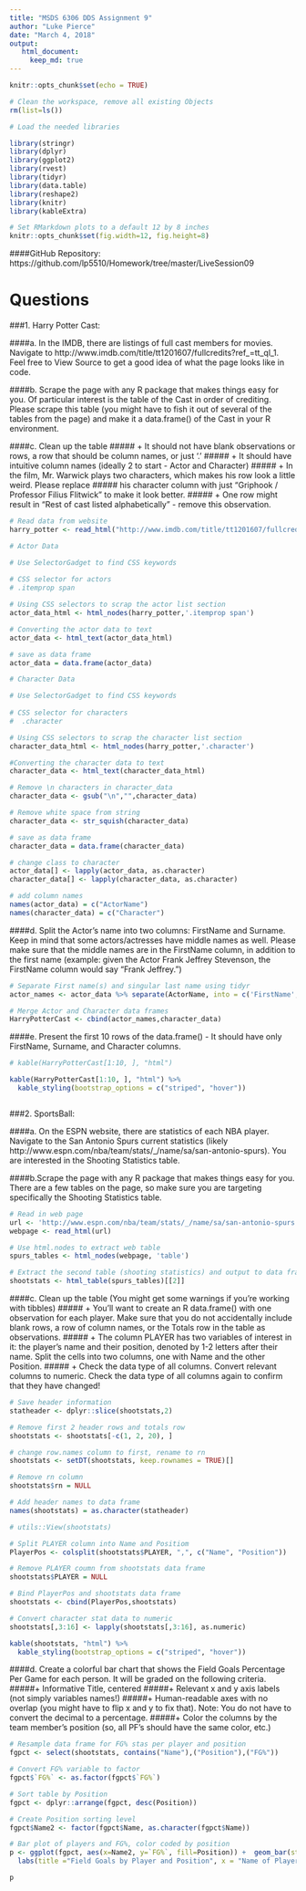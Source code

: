 ---
title: "MSDS 6306 DDS Assignment 9"
author: "Luke Pierce"
date: "March 4, 2018"
output:
   html_document:
     keep_md: true
---

```{r setup, include=FALSE}
knitr::opts_chunk$set(echo = TRUE)

# Clean the workspace, remove all existing Objects
rm(list=ls())

# Load the needed libraries

library(stringr)
library(dplyr)
library(ggplot2)
library(rvest)
library(tidyr)
library(data.table)
library(reshape2)
library(knitr)
library(kableExtra)

# Set RMarkdown plots to a default 12 by 8 inches
knitr::opts_chunk$set(fig.width=12, fig.height=8)

```

####GitHub Repository: https://github.com/lp5510/Homework/tree/master/LiveSession09

# Questions

###1. Harry Potter Cast: 

####a. In the IMDB, there are listings of full cast members for movies. Navigate to http://www.imdb.com/title/tt1201607/fullcredits?ref_=tt_ql_1. Feel free to View Source to get a good idea of what the page looks like in code.

####b. Scrape the page with any R package that makes things easy for you. Of particular interest is the table of the Cast in order of crediting. Please scrape this table (you might have to fish it out of several of the tables from the page) and make it a data.frame() of the Cast in your R environment.

####c. Clean up the table
#####    + It should not have blank observations or rows, a row that should be column names, or just '.'
#####    + It should have intuitive column names (ideally 2 to start - Actor and Character)
#####    + In the film, Mr. Warwick plays two characters, which makes his row look a little weird. Please replace 
#####      his character column with just "Griphook / Professor Filius Flitwick" to make it look better.
#####    + One row might result in "Rest of cast listed alphabetically" - remove this observation.

```{r Scrape_and_Clean_IMDB_Harry_Potter, echo = TRUE}

# Read data from website
harry_potter <- read_html("http://www.imdb.com/title/tt1201607/fullcredits?ref_=tt_ql_1")

# Actor Data

# Use SelectorGadget to find CSS keywords
  
# CSS selector for actors
# .itemprop span

# Using CSS selectors to scrap the actor list section
actor_data_html <- html_nodes(harry_potter,'.itemprop span')

# Converting the actor data to text
actor_data <- html_text(actor_data_html)

# save as data frame
actor_data = data.frame(actor_data)

# Character Data

# Use SelectorGadget to find CSS keywords
  
# CSS selector for characters
#  .character

# Using CSS selectors to scrap the character list section
character_data_html <- html_nodes(harry_potter,'.character')

#Converting the character data to text
character_data <- html_text(character_data_html)

# Remove \n characters in character_data
character_data <- gsub("\n","",character_data)

# Remove white space from string
character_data <- str_squish(character_data)

# save as data frame
character_data = data.frame(character_data)

# change class to character
actor_data[] <- lapply(actor_data, as.character)
character_data[] <- lapply(character_data, as.character)

# add column names
names(actor_data) = c("ActorName")
names(character_data) = c("Character")

```

####d. Split the Actor's name into two columns: FirstName and Surname. Keep in mind that some actors/actresses have middle names as well. Please make sure that the middle names are in the FirstName column, in addition to the first name (example: given the Actor Frank Jeffrey Stevenson, the FirstName column would say "Frank Jeffrey.")

```{r Separate_columns_IMDB_Harry_Potter, echo = TRUE}
 
# Separate First name(s) and singular last name using tidyr
actor_names <- actor_data %>% separate(ActorName, into = c('FirstName', 'Surname'), sep = '\\s(?=\\S*?$)')

# Merge Actor and Character data frames
HarryPotterCast <- cbind(actor_names,character_data)

```

####e. Present the first 10 rows of the data.frame() - It should have only FirstName, Surname, and Character columns.

```{r display_IMDB_Harry_Potter, echo = TRUE}
 
# kable(HarryPotterCast[1:10, ], "html")

kable(HarryPotterCast[1:10, ], "html") %>%
  kable_styling(bootstrap_options = c("striped", "hover"))



```
###2. SportsBall:

####a. On the ESPN website, there are statistics of each NBA player. Navigate to the San Antonio Spurs current statistics (likely http://www.espn.com/nba/team/stats/_/name/sa/san-antonio-spurs). You are interested in the Shooting Statistics table.

####b.Scrape the page with any R package that makes things easy for you. There are a few tables on the page, so make sure you are targeting specifically the Shooting Statistics table.

```{r scrape_ESPN_Spurs_shooting, echo = TRUE}
 
# Read in web page
url <- 'http://www.espn.com/nba/team/stats/_/name/sa/san-antonio-spurs'
webpage <- read_html(url)

# Use html.nodes to extract web table
spurs_tables <- html_nodes(webpage, 'table')

# Extract the second table (shooting statistics) and output to data frame
shootstats <- html_table(spurs_tables)[[2]]

```

####c. Clean up the table (You might get some warnings if you're working with tibbles)
#####   + You'll want to create an R data.frame() with one observation for each player. Make sure that you do not accidentally include           blank rows, a row of column names, or the Totals row in the table as observations.
#####   + The column PLAYER has two variables of interest in it: the player's name and their position, denoted by 1-2 letters after             their name. Split the cells into two columns, one with Name and the other Position.
#####   + Check the data type of all columns. Convert relevant columns to numeric. Check the data type of all columns again to confirm           that they have changed!

```{r clean_ESPN_Spurs_shooting, echo = TRUE}
 
# Save header information
statheader <- dplyr::slice(shootstats,2)

# Remove first 2 header rows and totals row
shootstats <- shootstats[-c(1, 2, 20), ]

# change row.names column to first, rename to rn 
shootstats <- setDT(shootstats, keep.rownames = TRUE)[]

# Remove rn column
shootstats$rn = NULL

# Add header names to data frame
names(shootstats) = as.character(statheader)

# utils::View(shootstats)

# Split PLAYER column into Name and Positiom
PlayerPos <- colsplit(shootstats$PLAYER, ",", c("Name", "Position"))

# Remove PLAYER coumn from shootstats data frame
shootstats$PLAYER = NULL

# Bind PlayerPos and shootstats data frame
shootstats <- cbind(PlayerPos,shootstats)

# Convert character stat data to numeric
shootstats[,3:16] <- lapply(shootstats[,3:16], as.numeric)

kable(shootstats, "html") %>%
  kable_styling(bootstrap_options = c("striped", "hover"))


```

####d. Create a colorful bar chart that shows the Field Goals Percentage Per Game for each person. It will be graded on the following criteria.
#####+    Informative Title, centered
#####+    Relevant x and y axis labels (not simply variables names!)
#####+    Human-readable axes with no overlap (you might have to flip x and y to fix that). Note: You do not have to convert the decimal to a percentage.
#####+    Color the columns by the team member's position (so, all PF's should have the same color, etc.)


```{r barplot_Spurs_shooting, echo = TRUE}
 
# Resample data frame for FG% stas per player and position
fgpct <- select(shootstats, contains("Name"),("Position"),("FG%"))

# Convert FG% variable to factor
fgpct$`FG%` <- as.factor(fgpct$`FG%`)

# Sort table by Position
fgpct <- dplyr::arrange(fgpct, desc(Position))

# Create Position sorting level
fgpct$Name2 <- factor(fgpct$Name, as.character(fgpct$Name))

# Bar plot of players and FG%, color coded by position 
p <- ggplot(fgpct, aes(x=Name2, y=`FG%`, fill=Position)) +  geom_bar(stat="identity") + theme_classic() + coord_flip() +
  labs(title ="Field Goals by Player and Position", x = "Name of Player", y = "Field Goal Percentage")

p

```



